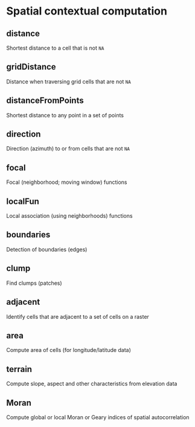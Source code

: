
# Spatial contextual computation


## distance
 Shortest distance to a cell that is not `NA`

## gridDistance
 Distance when traversing grid cells that are not `NA`

## distanceFromPoints
 Shortest distance to any point in a set of points

## direction
 Direction (azimuth) to or from cells that are not `NA`

## focal
 Focal (neighborhood; moving window) functions

## localFun
 Local association (using neighborhoods) functions

## boundaries
 Detection of boundaries (edges)

## clump
 Find clumps (patches)

## adjacent
 Identify cells that are adjacent to a set of cells on a raster

## area
 Compute area of cells (for longitude/latitude data)

## terrain
 Compute slope, aspect and other characteristics from elevation data	

## Moran
 Compute global or local Moran or Geary indices of spatial autocorrelation 	

